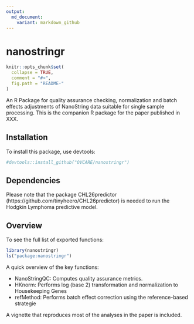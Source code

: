 ```yaml
---
output:
  md_document:
    variant: markdown_github
---
```


nanostringr
==========

```r
knitr::opts_chunk$set(
  collapse = TRUE,
  comment = "#>",
  fig.path = "README-"
)
```

An R Package for quality assurance checking, normalization and batch effects adjustments of NanoString data suitable for single sample processing. This is the companion R package for the paper published in XXX.

## Installation
To install this package, use devtools:
```r
#devtools::install_github("OVCARE/nanostringr")
```

## Dependencies
Please note that the package CHL26predictor (https://github.com/tinyheero/CHL26predictor) is needed to run the Hodgkin Lymphoma predictive model.

## Overview
To see the full list of exported functions:

```r
library(nanostringr)
ls("package:nanostringr")
```

A quick overview of the key functions:

- NanoStringQC: Computes quality assurance metrics.
- HKnorm: Performs log (base 2) transformation and normalization to Housekeeping Genes
- refMethod: Performs batch effect correction using the reference-based strategie 

A vignette that reproduces most of the analyses in the paper is included.
